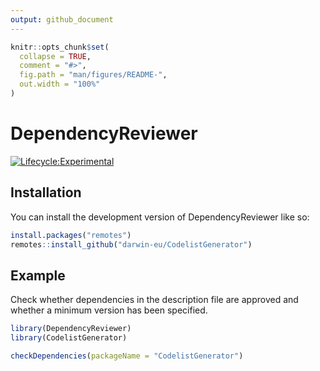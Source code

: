 ```yaml
---
output: github_document
---
```


<!-- README.md is generated from README.Rmd. Please edit that file -->

```r
knitr::opts_chunk$set(
  collapse = TRUE,
  comment = "#>",
  fig.path = "man/figures/README-",
  out.width = "100%"
)
```

# DependencyReviewer

<!-- badges: start -->
[![Lifecycle:Experimental](https://img.shields.io/badge/Lifecycle-Experimental-339999)](https://www.tidyverse.org/lifecycle/#experimental)
<!-- badges: end -->


## Installation

You can install the development version of DependencyReviewer like so:
``` r
install.packages("remotes")
remotes::install_github("darwin-eu/CodelistGenerator")
```


## Example
Check whether dependencies in the description file are approved and whether a minimum version has been specified.

```r
library(DependencyReviewer)
library(CodelistGenerator)

checkDependencies(packageName = "CodelistGenerator")
```

